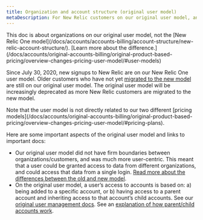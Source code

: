 ```yaml
---
title: Organization and account structure (original user model)
metaDescription: For New Relic customers on our original user model, an explanation of the account structure. 
---
```

<Callout variant="important">
This doc is about organizations on our original user model, not the [New Relic One model](/docs/accounts/accounts-billing/account-structure/new-relic-account-structure/). [Learn more about the difference.](/docs/accounts/original-accounts-billing/original-product-based-pricing/overview-changes-pricing-user-model/#user-models) 
</Callout>

Since July 30, 2020, new signups to New Relic are on our New Relic One user model. Older customers who have not yet [migrated to the new model](/docs/accounts/original-accounts-billing/original-users-roles/user-migration/) are still on our original user model. The original user model will be increasingly deprecated as more New Relic customers are migrated to the new model. 

<Callout variant="important">
Note that the user model is not directly related to our two different [pricing models](/docs/accounts/original-accounts-billing/original-product-based-pricing/overview-changes-pricing-user-model/#pricing-plans). 
</Callout>

Here are some important aspects of the original user model and links to important docs: 

* Our original user model did not have firm boundaries between organizations/customers, and was much more user-centric. This meant that a user could be granted access to data from different organizations, and could access that data from a single login. [Read more about the differences between the old and new model](/docs/accounts/original-accounts-billing/original-product-based-pricing/overview-changes-pricing-user-model/#user-models). 
* On the original user model, a user’s access to accounts is based on: a) being added to a specific account, or b) having access to a parent account and inheriting access to that account’s child accounts. See our [original user management docs](/docs/accounts/original-accounts-billing/original-users-roles). See an [explanation of how parent/child accounts work](/docs/accounts/original-accounts-billing/original-users-roles/mastersub-account-structure). 

